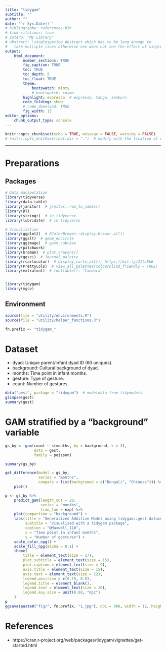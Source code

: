 ```yaml
---
title: "tidygam"
subtitle: ""
author: ""
date: '`r Sys.Date()`'
# bibliography: references.bib
# link-citations: true
# zotero: "My Library"
# abstract: \singlespacing Abstract which has to be long enough to 
#   take multiple lines otherwise one does not see the effect of single-spacing.
output: 
    html_document:
        number_sections: TRUE
        fig_caption: TRUE
        toc: TRUE
        toc_depth: 5
        toc_float: TRUE
        theme:
            bootswatch: minty
            # bootswatch: cosmo
        highlight: espresso  # espresso, tango, zenburn
        code_folding: show
        # code_download: TRUE
        fig_width: 15
editor_options: 
    chunk_output_type: console
---
```


```r
knitr::opts_chunk$set(echo = TRUE, message = FALSE, warning = FALSE)
# knitr::opts_knit$set(root.dir = ".")  # modify with the location of code
```

***

# Preparations {.tabset .tabset-fade .tabset-pills}
## Packages
```r
# Data manipulation
library(tidyverse)
library(data.table)
library(janitor)  # janitor::row_to_names()
library(DT)
library(stringr)  # in tidyverse
library(lubridate)  # in tidyverse

# Visualisation
library(ggplot2)  # RColorBrewer::display.brewer.all()
library(ggalt)  # geom_encircle
library(ggimage)  # geom_subview
library(patchwork)
library(broman)  # plot_crayons()
library(ggsci)  # Journal palette
library(rcartocolor)  # display_carto_all(); https://bit.ly/3Itq5kB
library(PrettyCols)  # view_all_palettes(colourblind_friendly = TRUE)
library(extrafont)  # fonttable(); "Candara"


library(tidygam)
library(mgcv)
```

## Environment
```r
source(file = "utility/environments.R")
source(file = "utility/helper_functions.R")

fn.prefix <- "tidygam_"
```


# Dataset {.tabset .tabset-fade .tabset-pills}
- dyad: Unique parent/infant dyad ID (60 uniques).
- background: Cultural background of dyad.
- months: Time point in infant months.
- gesture: Type of gesture.
- count: Number of gestures.
```r
data("gest", package = "tidygam")  # modeldata from tidymodels
glimpse(gest)
summary(gest)
```

# GAM stratified by a "background" variable
```r
gs_by <- gam(count ~ s(months, by = background, k = 3),
             data = gest,
             family = poisson)

summary(gs_by)
```

```r
get_difference(model = gs_by, 
               series = "months", 
               compare = list(background = c("Bengali", "Chinese"))) %>% 
    plot()
```


```r
p <- gs_by %>%
    predict_gam(length_out = 20,
                series = "months",
                tran_fun = exp) %>% 
    plot(comparison = "background") + 
    labs(title = "Generalized Additive Model using tidygam::gest dataset", 
         subtitle = "Visualized with a tidygam package", 
         caption = "@Maxwell_110", 
         x = "Time point in infant months", 
         y = "Number of gestures") + 
    scale_color_npg() + 
    scale_fill_npg(alpha = 0.1) + 
    theme(
        title = element_text(size = 17), 
        plot.subtitle = element_text(size = 15), 
        plot.caption = element_text(size = 9), 
        axis.title = element_text(size = 15), 
        axis.text = element_text(size = 12), 
        legend.position = c(0.15, 0.8), 
        legend.title = element_blank(), 
        legend.text = element_text(size = 10), 
        legend.key.size = unit(0.08, "npc")
    )
p
ggsave(paste0("fig/", fn.prefix, "1.jpg"), dpi = 300, width = 12, height = 7)
```


# References
- https://cran.r-project.org/web/packages/tidygam/vignettes/get-started.html
